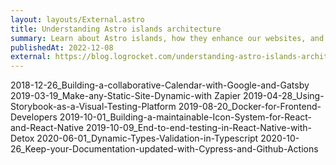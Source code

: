 ```yaml
---
layout: layouts/External.astro
title: Understanding Astro islands architecture
summary: Learn about Astro islands, how they enhance our websites, and how you can combine different UI libraries into a single project.
publishedAt: 2022-12-08
external: https://blog.logrocket.com/understanding-astro-islands-architecture/
---
```


2018-12-26_Building-a-collaborative-Calendar-with-Google-and-Gatsby
2019-03-19_Make-any-Static-Site-Dynamic-with Zapier
2019-04-28_Using-Storybook-as-a-Visual-Testing-Platform
2019-08-20_Docker-for-Frontend-Developers
2019-10-01_Building-a-maintainable-Icon-System-for-React-and-React-Native
2019-10-09_End-to-end-testing-in-React-Native-with-Detox
2020-06-01_Dynamic-Types-Validation-in-Typescript
2020-10-26_Keep-your-Documentation-updated-with-Cypress-and-Github-Actions
